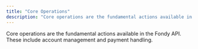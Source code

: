 ```yaml
---
title: "Core Operations"
description: "Core operations are the fundamental actions available in the API. These include account management and payment handling."
---
```





Core operations are the fundamental actions available in the Fondy API. These include account management and payment handling.

<CardList cols={3}>
  <Card
    title="Create Account"
    link="/flow/fondy-flow-api/core-operations/create-account"
    icon="user-circle-plus"
    description="Operations to create a new account."
  />
  <Card
    title="Get Accounts"
    link="/flow/fondy-flow-api/core-operations/get-accounts"
    icon="users-four"
    description="Retrieve a list of all accounts."
  />
  <Card
    title="Create Payments"
    link="/flow/fondy-flow-api/core-operations/create-payments"
    icon="money"
    description="Submit payment requests for processing."
  />
  <Card
    title="Get Payments"
    link="/flow/fondy-flow-api/core-operations/get-payments"
    icon="cardholder"
    description="Fetch payment details using specific identifiers."
  />
  <Card
    title="Get Transactions"
    link="/flow/fondy-flow-api/core-operations/get-transactions"
    icon="receipt"
    description="Obtain a transaction history for a given account."
  />
</CardList>
